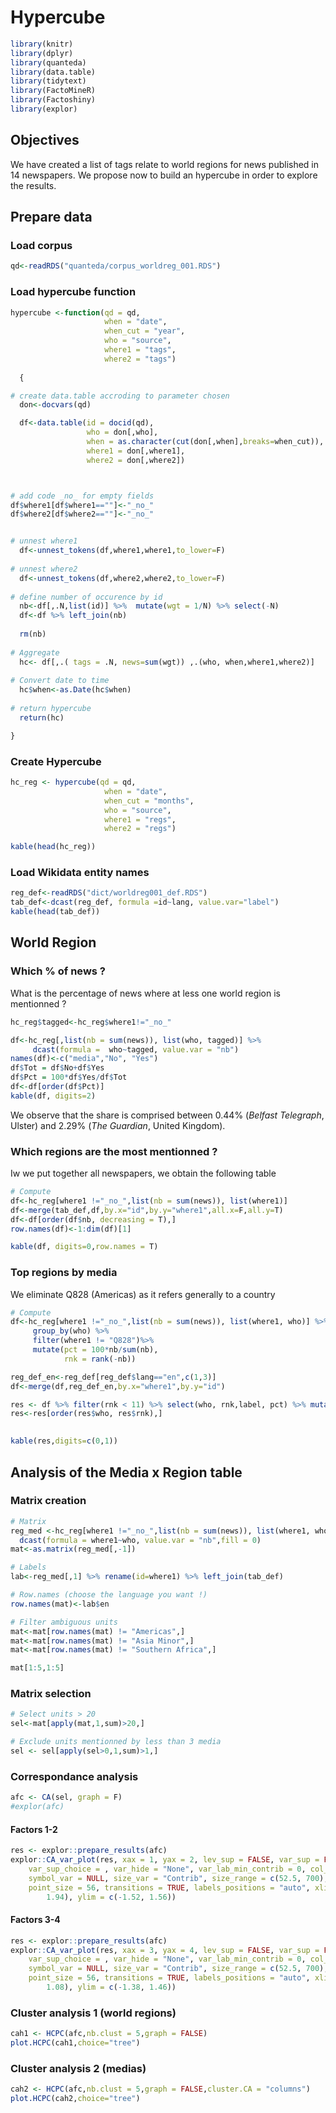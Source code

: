 # Hypercube {#c24_hypercube}

```r
library(knitr)
library(dplyr)
library(quanteda)
library(data.table)
library(tidytext)
library(FactoMineR)
library(Factoshiny)
library(explor)
```

## Objectives

We have created a list of tags relate to world regions for news published in 14 newspapers. We propose now to build an hypercube in order to explore the results.



## Prepare data

### Load corpus

```r
qd<-readRDS("quanteda/corpus_worldreg_001.RDS")

```

### Load hypercube function
```r


hypercube <-function(qd = qd,
                     when = "date",
                     when_cut = "year",
                     who = "source",
                     where1 = "tags",
                     where2 = "tags")
                     
  {   

# create data.table accroding to parameter chosen
  don<-docvars(qd)

  df<-data.table(id = docid(qd),
                 who = don[,who],
                 when = as.character(cut(don[,when],breaks=when_cut)),
                 where1 = don[,where1],
                 where2 = don[,where2])



# add code _no_ for empty fields
df$where1[df$where1==""]<-"_no_"
df$where2[df$where2==""]<-"_no_"


# unnest where1
  df<-unnest_tokens(df,where1,where1,to_lower=F)
  
# unnest where2
  df<-unnest_tokens(df,where2,where2,to_lower=F)  
  
# define number of occurence by id
  nb<-df[,.N,list(id)] %>%  mutate(wgt = 1/N) %>% select(-N)
  df<-df %>% left_join(nb) 
  
  rm(nb)
 
# Aggregate
  hc<- df[,.( tags = .N, news=sum(wgt)) ,.(who, when,where1,where2)]
  
# Convert date to time
  hc$when<-as.Date(hc$when)
  
# return hypercube
  return(hc)

}


```


### Create Hypercube
```r

hc_reg <- hypercube(qd = qd,
                     when = "date",
                     when_cut = "months",
                     who = "source",
                     where1 = "regs",
                     where2 = "regs")

kable(head(hc_reg))

```
### Load Wikidata entity names

```r
reg_def<-readRDS("dict/worldreg001_def.RDS")
tab_def<-dcast(reg_def, formula =id~lang, value.var="label")
kable(head(tab_def))

```


## World Region

### Which % of news ?

What is the percentage of news where at less one world region is mentionned ?

```r
hc_reg$tagged<-hc_reg$where1!="_no_"

df<-hc_reg[,list(nb = sum(news)), list(who, tagged)] %>% 
     dcast(formula =  who~tagged, value.var = "nb") 
names(df)<-c("media","No", "Yes")
df$Tot = df$No+df$Yes
df$Pct = 100*df$Yes/df$Tot
df<-df[order(df$Pct)]
kable(df, digits=2)
```

We observe that the share is comprised between 0.44% (*Belfast Telegraph*, Ulster) and 2.29% (*The Guardian*, United Kingdom). 

### Which regions are the most mentionned ?

Iw we put together all newspapers, we obtain the following table

```r

# Compute
df<-hc_reg[where1 !="_no_",list(nb = sum(news)), list(where1)] 
df<-merge(tab_def,df,by.x="id",by.y="where1",all.x=F,all.y=T)
df<-df[order(df$nb, decreasing = T),]
row.names(df)<-1:dim(df)[1]

kable(df, digits=0,row.names = T)
```



### Top regions by media

We eliminate Q828 (Americas) as it refers generally to a country

```r

# Compute
df<-hc_reg[where1 !="_no_",list(nb = sum(news)), list(where1, who)] %>% 
     group_by(who) %>%
     filter(where1 != "Q828")%>%
     mutate(pct = 100*nb/sum(nb),
            rnk = rank(-nb))

reg_def_en<-reg_def[reg_def$lang=="en",c(1,3)]
df<-merge(df,reg_def_en,by.x="where1",by.y="id")

res <- df %>% filter(rnk < 11) %>% select(who, rnk,label, pct) %>% mutate(who=substr(who,4,12))
res<-res[order(res$who, res$rnk),]

  
kable(res,digits=c(0,1))

```



## Analysis of the Media x Region table

### Matrix creation

```r
# Matrix
reg_med <-hc_reg[where1 !="_no_",list(nb = sum(news)), list(where1, who)] %>%
  dcast(formula = where1~who, value.var = "nb",fill = 0)
mat<-as.matrix(reg_med[,-1])

# Labels
lab<-reg_med[,1] %>% rename(id=where1) %>% left_join(tab_def)

# Row.names (choose the language you want !)
row.names(mat)<-lab$en

# Filter ambiguous units
mat<-mat[row.names(mat) != "Americas",]
mat<-mat[row.names(mat) != "Asia Minor",]
mat<-mat[row.names(mat) != "Southern Africa",]

mat[1:5,1:5]

```

### Matrix selection

```r
# Select units > 20
sel<-mat[apply(mat,1,sum)>20,]

# Exclude units mentionned by less than 3 media
sel <- sel[apply(sel>0,1,sum)>1,]

```

### Correspondance analysis

```r
afc <- CA(sel, graph = F)
#explor(afc)
```

#### Factors 1-2
```r
res <- explor::prepare_results(afc)
explor::CA_var_plot(res, xax = 1, yax = 2, lev_sup = FALSE, var_sup = FALSE,
    var_sup_choice = , var_hide = "None", var_lab_min_contrib = 0, col_var = "Position",
    symbol_var = NULL, size_var = "Contrib", size_range = c(52.5, 700), labels_size = 10,
    point_size = 56, transitions = TRUE, labels_positions = "auto", xlim = c(-1.15,
        1.94), ylim = c(-1.52, 1.56))
```

#### Factors 3-4
```r
res <- explor::prepare_results(afc)
explor::CA_var_plot(res, xax = 3, yax = 4, lev_sup = FALSE, var_sup = FALSE,
    var_sup_choice = , var_hide = "None", var_lab_min_contrib = 0, col_var = "Position",
    symbol_var = NULL, size_var = "Contrib", size_range = c(52.5, 700), labels_size = 10,
    point_size = 56, transitions = TRUE, labels_positions = "auto", xlim = c(-1.76,
        1.08), ylim = c(-1.38, 1.46))
```
### Cluster analysis 1 (world regions)


```r
cah1 <- HCPC(afc,nb.clust = 5,graph = FALSE)
plot.HCPC(cah1,choice="tree")
```

### Cluster analysis 2 (medias)


```r
cah2 <- HCPC(afc,nb.clust = 5,graph = FALSE,cluster.CA = "columns")
plot.HCPC(cah2,choice="tree")
```

